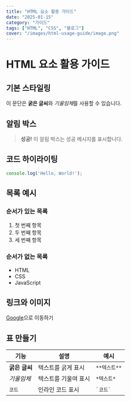 ```yaml
---
title: "HTML 요소 활용 가이드"
date: "2025-01-15"
category: "가이드"
tags: ["HTML", "CSS", "블로그"]
cover: "/images/html-usage-guide/image.png"
---
```


# HTML 요소 활용 가이드

## 기본 스타일링

이 문단은 **굵은 글씨**와 *기울임체*를 사용할 수 있습니다.

## 알림 박스

> **성공!** 이 알림 박스는 성공 메시지를 표시합니다.

## 코드 하이라이팅

```javascript
console.log('Hello, World!');
```

## 목록 예시

### 순서가 있는 목록
1. 첫 번째 항목
2. 두 번째 항목
3. 세 번째 항목

### 순서가 없는 목록
- HTML
- CSS
- JavaScript

## 링크와 이미지

[Google](https://google.com)으로 이동하기

## 표 만들기

| 기능 | 설명 | 예시 |
|------|------|------|
| **굵은 글씨** | 텍스트를 굵게 표시 | `**텍스트**` |
| *기울임체* | 텍스트를 기울여 표시 | `*텍스트*` |
| `코드` | 인라인 코드 표시 | `` `코드` `` |